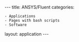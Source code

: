 ---
title: ANSYS/Fluent
categories:
 - Applications
 - Pages with bash scripts
 - Software

layout: application
---
{{Applications
|name=ANSYS/Fluent
|platform=Legion
|short=ANSYS/CFX and ANSYS/Fluent are commercial fluid dynamics packages.
|about=ANSYS/CFX and ANSYS/Fluent are commercial fluid dynamics packages.

ANSYS/CFX and ANSYS/Fluent version 17.2, 18.0 and 19.1 are available on Legion, Grace and Myriad. Before either application can be run, the user needs to go though a number of set up steps.

|setup-notes=

Load the module for the version of ansys you wish to run.

<code>
 module load ansys/19.1
</code>

ANSYS/CFX and ANSYS/Fluent are intended to be run primarily within batch jobs however you may run short (less than 5 minutes execution time) interactive tests on the Login Nodes and longer (up to two hours) on the User Test Nodes. Interactive work can be done using the ANSYS interactive tools provided you have X-windows functionality enabled though your ssh connection. See our [https://wiki.rc.ucl.ac.uk/wiki/Category:Legion_User_Guide RC Systems User Guide] for more information about enabling X-windows functionality and the User Test nodes.

UCL's campus-wide license covers 125 instances with 512 HPC licenses (for parallel jobs) available for running CFX and Fluent jobs and in order to make sure that jobs only run if there are licenses available, it is necessary for users to request ANSYS licenses with their jobs, by adding "-ac app=cfx" to their job submission.

In addition, because Fluent handles its own parallelisation, a number of options need to be passed in job scripts to make it run correctly. 

The .in file mentioned below is a [http://www.cfd-online.com/Wiki/Fluent_FAQ#Journal_File_and_Text_User_Interface_.28TUI.29_Related Fluent journal file], giving it the list of commands to carry out in batch mode.

|scripts=
{{Script
|script-title=Serial run
|script-code=
<nowiki>
#!/bin/bash -l

# ANSYS 19.1: Batch script to run ANSYS/fluent in serial mode 
# (1 core). 

# 1. Force bash as the executing shell.
#$ -S /bin/bash

# 2. Request 2 hours of wallclock time (format hours:minutes:seconds).
#$ -l h_rt=2:0:0

# 3. Request 2 gigabyte of RAM.
#$ -l mem=2G

# 4. Request 25 Gb TEMPDIR space
#$ -l tmpfs=25G

# 5. Set the name of the job.
#$ -N Fluent_ser1

# 6. Request ANSYS licences
#$ -ac app=cfx

# 7. Set the working directory to somewhere in your scratch space.  In this
# case the subdirectory fluent-tests-19.1
#$ -wd /home/<your userid>/Scratch/fluent-tests-19.1

# 8. Load the ANSYS module to set up your environment

module load ansys/19.1

# 9. Copy Fluent input files into the working (current) directory

cp <path to your input files>/test-1.cas .
cp <path to your input files>/test-1.in .

# 10. Run fluent  in 2D single precision (-g no GUI). For double precision use
# 2ddp. For 3D use 3d or 3ddp. 

fluent 2d -g < test-1.in
</nowiki>
|script-path=
|script-notes=Please copy if you wish and edit it to suit your jobs. You will need to change the ''-wd /home/<your_UCL_id>/Scratch/fluent-tests-19.1'' SGE directive and may need to change the memory, wallclock time, and job name directives as well. Replace the ''.cas'' and ''.in'' files in 9 and 10 by your ones. The simplest form of qsub command can be used to submit the job eg:
<code>
 qsub run-ANSYS-fluent-ser.sh
</code>
Output files will be saved in the job's working directory. 
[[#top | Back to top]]
}}
{{Script
|script-title=Parallel run
|script-code=
<nowiki>
#!/bin/bash -l

# ANSYS 19.1: Batch script to run ANSYS/fluent distributed parallel 
# (32 cores). 

# 1. Force bash as the executing shell.
#$ -S /bin/bash

# 2. Request 1 hour of wallclock time (format hours:minutes:seconds).
#$ -l h_rt=1:0:0

# 3. Request 2 gigabyte of RAM per core.
#$ -l mem=2G

# 4. Set the name of the job.
#$ -N Fluent_par32

# 5. Select the MPI parallel environment (qlc) and 32 processors.
#$ -pe mpi 32

# 6. Request 25 Gb TEMPDIR space
#$ -l tmpfs=25G

# 7. Request ANSYS licences
#$ -ac app=cfx

# 8. Set the working directory to somewhere in your scratch space.  In this
# case the subdirectory fluent-tests-19.1
#$ -wd /home/<your userid>/Scratch/fluent-tests-19.1

# 9. Load the ANSYS module to set up your environment

module load ansys/19.1

# 10. Copy Fluent input files into the working (current) directory

cp <path to your input files>/test-1.cas .
cp <path to your input files>/test-1.in .

# 11. Run fluent  in 3D double precision (-g no GUI). For single precision use
# 3d. For 2D use 2d or 2ddp. 
# Do not change -t, -mpi, and -cnf options.

fluent 3ddp -t$NSLOTS -mpi=ibmmpi -cnf=$TMPDIR/machines -g < test-ucemnp1.in
</nowiki>
|script-path=
|script-notes=Please copy if you wish and edit it to suit your jobs. You will need to change the ''-wd /home/<your_UCL_id>/Scratch/fluent-tests-19.1'' SGE directive and may need to change the memory, wallclock time, number of MPI Processors (item 5) and job name directives as well. Replace the ''.cas'' and ''.in'' files in 10 and 11 by your ones. The simplest form of qsub command can be used to submit the job eg:
<code>
 qsub run-ANSYS-fluent-par-32.sh
</code>
Output files will be saved in the job's working directory. 

=Troubleshooting=

If you are getting licensing errors when trying to run a parallel job and you have a <code>~/.ansys/v161/licensing/license.preferences.xml</code> file, delete it. It does not work with the newer license server. (This applies to all versions, not just v161).

Fluent 14 required <code>-pinfiniband</code> in the options: if you have older scripts remember to remove this.

[[#top | Back to top]]
}}
}}